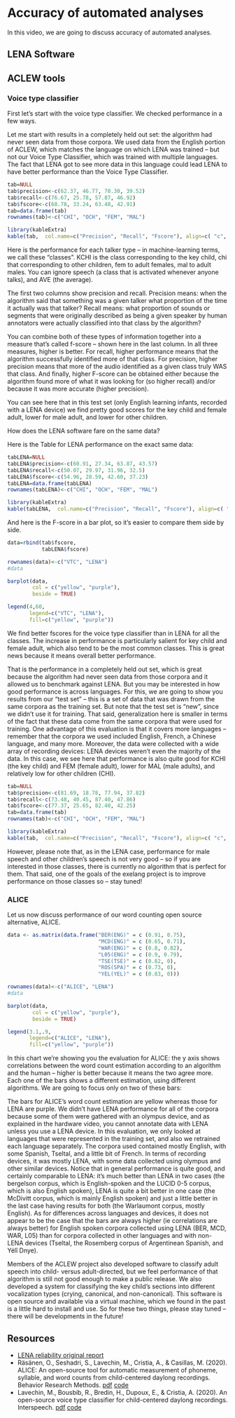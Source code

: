 # Accuracy of automated analyses {#accuracy}

In this video, we are going to discuss accuracy of automated analyses.

## LENA Software


## ACLEW tools


### Voice type classifier

First let's start with the voice type classifier. We checked performance in a few ways.

Let me start with results in a completely held out set:  the algorithm had never seen data from those corpora. We used data from the English portion of ACLEW, which matches the language on which LENA was trained -- but not our Voice Type Classifier, which was trained with multiple languages. The fact that LENA got to see more data in this language could lead LENA to have better performance than the Voice Type Classifier. 


```r

tab=NULL
tab$precision<-c(62.37, 46.77, 70.30, 39.52)
tab$recall<-c(76.67, 25.78, 57.87, 46.92)
tab$fscore<-c(68.78, 33.24, 63.48, 42.91)
tab=data.frame(tab) 
rownames(tab)<-c("CHI", "OCH", "FEM", "MAL")

library(kableExtra)
kable(tab,  col.name=c("Precision", "Recall", "Fscore"), align=c( "c", "c", "c"))

```


Here is the performance for each talker type -- in machine-learning terms, we call these "classes". KCHI is the class corresponding to the key child, chi that corresponding to other children, fem to adult females, mal to adult males. You can ignore speech (a class that is activated whenever anyone talks), and AVE (the average). 

The first two columns show precision and recall. Precision means: when the algorithm said that something was a given talker what proportion of the time it actually was that talker? Recall means: what proportion of sounds or segments that were originally described as being a given speaker by human annotators were actually classified into that class by the algorithm? 

You can combine both of these types of information together into a measure that's called f-score -- shown here in the last column.  In all three measures, higher is better. For recall, higher performance means that the algorithm successfully identified more of that class. For precision, higher precision means that more of the audio identified as a given class truly WAS that class. And finally, higher F-score can be obtained either because the algorithm found more of what it was looking for (so higher recall) and/or because it was more accurate (higher precision).  

You can see here that in this test set (only English learning infants, recorded with a LENA device) we find pretty good scores for the key child and female adult, lower for male adult, and lower for other children. 

How does the LENA software fare on the same data?

Here is the Table for LENA performance on the exact same data:

```r

tabLENA=NULL
tabLENA$precision<-c(60.91, 27.34, 63.87, 43.57)
tabLENA$recall<-c(50.07, 29.97, 31.96, 32.5)
tabLENA$fscore<-c(54.96, 28.59, 42.60, 37.23)
tabLENA=data.frame(tabLENA) 
rownames(tabLENA)<-c("CHI", "OCH", "FEM", "MAL")

library(kableExtra)
kable(tabLENA,  col.name=c("Precision", "Recall", "Fscore"), align=c( "c", "c", "c"))


```




And here is the F-score in a bar plot, so it's easier to compare them side by side.

```r
data=rbind(tab$fscore,
           tabLENA$fscore)

rownames(data)<-c("VTC", "LENA")
#data

barplot(data,
        col = c("yellow", "purple"),
        beside = TRUE)

legend(4,60,
       legend=c("VTC", "LENA"),
       fill=c("yellow", "purple"))
```


We find better fscores for the voice type classifier than in LENA for all the classes.  The increase in performance is particularly salient for key child and female adult, which also tend to be the most common classes. This is great news because it means overall better performance.


That is the performance in a completely held out set, which is great because  the algorithm had never seen data from those corpora and it allowed us to benchmark against LENA. But you may be interested in how good performance is across languages. For this, we are going to show you results from our "test set" -- this is a set of data that was drawn from the same corpora as the training set. But note that the test set is "new", since we didn't use it for training. That said, generalization here is smaller in terms of the fact that these data come from the same corpora that were used for training. One advantage of this evaluation is that it covers more languages -- remember that the corpora we used included English, French, a Chinese language, and many more. Moreover, the data were collected with a wide array of recording devices: LENA devices weren't even the majority of the data. 
In this case, we see here that performance is also quite good for KCHI (the key child) and FEM (female adult), lower for MAL (male adults), and relatively low for other children (CHI). 

```r

tab=NULL
tab$precision<-c(81.69, 18.78, 77.94, 37.82)
tab$recall<-c(73.48, 40.45, 87.40, 47.86)
tab$fscore<-c(77.37, 25.65, 82.40, 42.25)
tab=data.frame(tab) 
rownames(tab)<-c("CHI", "OCH", "FEM", "MAL")

library(kableExtra)
kable(tab,  col.name=c("Precision", "Recall", "Fscore"), align=c( "c", "c", "c"))

```

However, please note that, as in the LENA case, performance for male speech and other children's speech is not very good -- so if you are interested in those classes, there is currently no algorithm that is perfect for them. That said, one of the goals of the exelang project is to improve performance on those classes so -- stay tuned!


### ALICE

Let us now discuss performance of our word counting open source alternative, ALICE.

```r

data <- as.matrix(data.frame("BER(ENG)" = c (0.91, 0.75),
                             "MCD(ENG)" = c (0.65, 0.71),
                             "WAR(ENG)" = c (0.8, 0.82),
                             "L05(ENG)" = c (0.9, 0.79),
                             "TSE(TSE)" = c (0.82, 0),
                             "ROS(SPA)" = c (0.73, 0),
                             "YEL(YEL)" = c (0.83, 0)))

rownames(data)<-c("ALICE", "LENA")
#data  

barplot(data,
        col = c("yellow", "purple"),
        beside = TRUE)

legend(3.1,.9,
       legend=c("ALICE", "LENA"),
       fill=c("yellow", "purple"))

```


In this chart we're showing you the evaluation for ALICE: the y axis shows correlations between the word count estimation according to an algorithm and the human -- higher is better because it means the two agree more. Each one of the bars shows a different estimation, using different algorithms. We are going to focus only on two of these bars:

The bars for ALICE's word count estimation are yellow whereas those for LENA are purple. We didn't have LENA performance for all of the corpora because some of them were gathered with an olympus device, and as explained in the hardware video, you cannot annotate data with LENA unless you use a LENA device. In this evaluation, we only looked at languages that were represented in the training set, and also we retrained each language separately.  The corpora used contained mostly English, with some Spanish, Tseltal, and a little bit of French. In terms of recording devices, it was mostly LENA, with some data collected using olympus and other similar devices. Notice that in general performance is quite good, and certainly comparable to LENA: it's much better than LENA in two cases (the bergelson corpus, which is English-spoken and the LUCID 0-5 corpus, which is also English spoken), LENA is quite a bit better in one case (the McDivitt corpus, which is mainly English spoken) and just a little better in the last case having results for both (the Warlaumont corpus, mostly English). As for differences across languages and devices, it does not appear to be the case that the bars are always higher (ie correlations are always better) for English spoken corpora collected using LENA (BER, MCD, WAR, L05) than for corpora collected in other languages and with non-LENA devices (Tseltal, the Rosemberg corpus of Argentinean Spanish, and Yélî Dnye).

Members of the ACLEW project also developed software to classify adult speech into child- versus adult-directed, but we feel performance of that algorithm is still not good enough to make a public release. We also developed a system for classifying the key child's sections into different vocalization types (crying, canonical, and non-canonical). This software is open source and available via a virtual machine, which we found in the past is a little hard to install and use. So for these two things, please stay tuned -- there will be developments in the future!


## Resources

- [LENA reliability original report](https://www.lena.org/wp-content/uploads/2016/07/LTR-05-2_Reliability.pdf)
- Räsänen, O., Seshadri, S., Lavechin, M., Cristia, A., & Casillas, M. (2020). ALICE: An open-source tool for automatic measurement of phoneme, syllable, and word counts from child-centered daylong recordings. Behavior Research Methods. [pdf](https://psyarxiv.com/p95dz/download?format=pdf) [code](https://github.com/orasanen/ALICE)
- Lavechin, M., Bousbib, R., Bredin, H., Dupoux, E., & Cristia, A. (2020). An open-source voice type classifier for child-centered daylong recordings. Interspeech. [pdf](https://arxiv.org/pdf/2005.12656) [code](https://github.com/MarvinLvn/voice-type-classifier)
